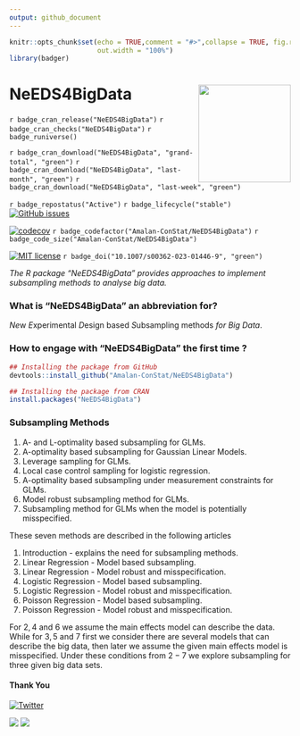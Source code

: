 ```yaml
---
output: github_document
---
```


```r
knitr::opts_chunk$set(echo = TRUE,comment = "#>",collapse = TRUE, fig.retina=2, fig.path = "man/figures/",
                      out.width = "100%")
library(badger)
```

# NeEDS4BigData <img src='man/figures/logo.png' align="right" height="175" width="165" />

<!-- badges: start -->

`r badge_cran_release("NeEDS4BigData")`
`r badge_cran_checks("NeEDS4BigData")`
`r badge_runiverse()`

`r badge_cran_download("NeEDS4BigData", "grand-total", "green")`
`r badge_cran_download("NeEDS4BigData", "last-month", "green")`
`r badge_cran_download("NeEDS4BigData", "last-week", "green")`

`r badge_repostatus("Active")`
`r badge_lifecycle("stable")`
[![GitHub issues](https://img.shields.io/github/issues/Amalan-ConStat/NeEDS4BigData.svg?style=popout)](https://github.com/Amalan-ConStat/NeEDS4BigData/issues)

[![codecov](https://codecov.io/gh/Amalan-ConStat/NeEDS4BigData/graph/badge.svg?token=UHFWYFPDSI)](https://codecov.io/gh/Amalan-ConStat/NeEDS4BigData)
`r badge_codefactor("Amalan-ConStat/NeEDS4BigData")`
`r badge_code_size("Amalan-ConStat/NeEDS4BigData")`

[![MIT license](https://img.shields.io/badge/License-MIT-blue.svg)](https://lbesson.mit-license.org/)
`r badge_doi("10.1007/s00362-023-01446-9", "green")`
<!-- badges: end -->

_The R package "NeEDS4BigData" provides approaches to implement subsampling methods to analyse big data._

### What is “NeEDS4BigData” an abbreviation for?

*Ne*w *E*xperimental *D*esign based *S*ubsampling methods *for Big Data*.

### How to engage with "NeEDS4BigData" the first time ? 

```r
## Installing the package from GitHub
devtools::install_github("Amalan-ConStat/NeEDS4BigData")

## Installing the package from CRAN
install.packages("NeEDS4BigData")
```

### Subsampling Methods

1. A- and L-optimality based subsampling for GLMs.
2. A-optimality based subsampling for Gaussian Linear Models.
3. Leverage sampling for GLMs.
4. Local case control sampling for logistic regression.
5. A-optimality based subsampling under measurement constraints for GLMs.
6. Model robust subsampling method for GLMs.
7. Subsampling method for GLMs when the model is potentially misspecified.

These seven methods are described in the following articles

1. Introduction - explains the need for subsampling methods.
2. Linear Regression - Model based subsampling.
3. Linear Regression - Model robust and misspecification.
4. Logistic Regression - Model based subsampling.
5. Logistic Regression - Model robust and misspecification. 
6. Poisson Regression - Model based subsampling.
7. Poisson Regression - Model robust and misspecification.

For $2,4$ and $6$ we assume the main effects model can describe the data. 
While for $3,5$ and $7$ first we consider there are several models that can describe the big data, then later we assume the given main effects model is misspecified. 
Under these conditions from $2-7$ we explore subsampling for three given big data sets.

#### Thank You

[![Twitter](https://img.shields.io/twitter/url/https/github.com/Amalan-ConStat/NeEDS4BigData.svg?style=social)](https://twitter.com/intent/tweet?text=Wow:&url=https%3A%2F%2Fgithub.com%2FAmalan-ConStat%2FNeEDS4BigData)

[ ![](https://img.shields.io/badge/LinkedIn-Amalan%20Mahendran-black.svg?style=flat) ]( https://www.linkedin.com/in/amalan-mahendran-72b86b37/)
[ ![](https://img.shields.io/badge/Research%20Gate-Amalan%20Mahendran-black.svg?style=flat) ]( https://www.researchgate.net/profile/Amalan_Mahendran )
